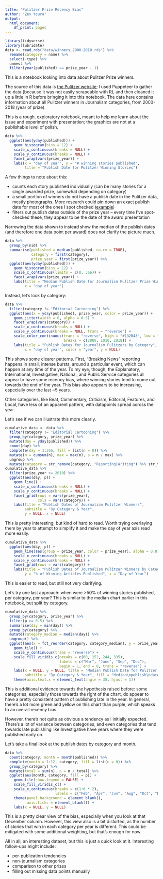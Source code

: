 ```yaml
---
title: "Pulitzer Prize Recency Bias"
author: "Zev Youra"
output:
  html_document:
    df_print: paged
---
```


```r
library(tidyverse)
library(lubridate)
data <- read_rds("data/winners_2000-2018.rds") %>%
  rename(category = name) %>%
  select(-type) %>%
  unnest %>%
  filter(year(published) == prize_year - 1)
```

This is a notebook looking into data about Pulitzer Prize winners.

The source of this data is [the Pulitzer website](//pulitzer.org); I used
Puppeteer to gather the data (because it was not easily scrapeable with R),
and then cleaned it up a little in R before bringing it into this notebook.
The data here contains information about all Pulitzer winners in Journalism
categories, from 2000-2018 (year of prize).

This is a rough, exploratory notebook, meant to help me learn about the issue
and experiment with presentation; the graphics are not at a publishable level
of polish.

```r
data %>%
  ggplot(aes(yday(published))) +
    geom_histogram(bins = 12) +
    scale_x_continuous(breaks = NULL) +
    scale_y_continuous(breaks = NULL) +
    facet_wrap(vars(prize_year)) +
    labs(x = "day of year", y = "# winning stories published",
         title = "Publish Date for Pulitzer Winning Stories")
```

A few things to note about this:

- counts each story published individually (can be many stories for a single 
awarded prize, somewhat depending on category)
- a small portion of winners do not have a publish date in the Pulitzer data,
mostly photographs. More research could pin down an exact publish date for most
of the ones I spot checked
([example](https://www.pulitzer.org/winners/ryan-kelly-daily-progress))
- filters out publish dates outside of the prize year -- every time I've
spot-checked these, they appear to be the date of the award presentation

Narrowing the data shown to instead show the median of the publish dates (and
therefore one data point per award) does not clarify the picture much.

```r
data %>%
  group_by(nid) %>%
  summarise(published = median(published, na.rm = TRUE),
            category = first(category),
            prize_year = first(prize_year)) %>%
  ggplot(aes(yday(published))) +
    geom_histogram(bins = 12) +
    scale_x_continuous(limits = c(0, 366)) +
    facet_wrap(vars(prize_year)) +
    labs(title = "Median Publish Date for Journalism Pulitzer Prize Winners",
         x = "day of year")
```

Instead, let's look by category:

```r
data %>%
  filter(category != "Editorial Cartooning") %>%
  ggplot(aes(x = yday(published), prize_year, color = prize_year)) +
    geom_jitter(width = 0, alpha = 0.5) +
    facet_wrap(vars(category)) +
    scale_x_continuous(breaks = NULL) +
    scale_y_continuous(breaks = NULL, trans = "reverse") +
    scale_color_continuous(trans = "reverse", high = "#132B43", low = "#56B1F7",
                           breaks = c(2000, 2010, 2018)) +
    labs(title = "Publish Dates for Journalism Pulitzers by Category",
         x = "day of year", color = "year", y = NULL)
```

This shows some clearer patterns. First, "Breaking News" reporting happens in
small, intense bursts, around a particular event, which can happen at any time
of the year. To my eye, though, the Explanatory, International, Investigative,
National, and Public Service categories all appear to have some recency bias,
where winning stories tend to come out towards the end of the year. This bias
also appears to be increasing, especially over the last ~5 years.

Other categories, like Beat, Commentary, Criticism, Editorial, Features, and
Local, have less of an apparent pattern, with datapoints spread across the year.

Let's see if we can illustrate this more clearly.

```r
cumulative_data <- data %>%
  filter(category != "Editorial Cartooning") %>%
  group_by(category, prize_year) %>%
  mutate(day = yday(published)) %>%
  count(day) %>%
  complete(day = 1:366, fill = list(n = 0)) %>%
  mutate(n = cumsum(n), max = max(n), p = n / max) %>%
  ungroup %>%
  mutate(category = str_remove(category, "Reporting|Writing") %>% str_trim)
cumulative_data %>%
  filter(prize_year >= 2010) %>%
  ggplot(aes(day, p)) +
    geom_line() +
    scale_x_continuous(breaks = NULL) +
    scale_y_continuous(breaks = NULL) +
    facet_grid(rows = vars(prize_year),
               cols = vars(category)) +
    labs(title = "Publish Dates of Journalism Pulitzer Winners",
         subtitle = "By Category & Year",
         y = NULL, x = NULL)
```

This is pretty interesting, but kind of hard to read. Worth trying overlaying
them by year to attempt to simplify it and make the day of year axis read
more easily.

```r
cumulative_data %>%
  ggplot(aes(day, p)) +
    geom_line(aes(group = prize_year, color = prize_year), alpha = 0.8) +
    scale_x_continuous(breaks = NULL) +
    scale_y_continuous(breaks = NULL) +
    facet_grid(rows = vars(category)) +
    labs(title = "Publish Dates of Journalism Pulitzer Winners by Category",
         y = "% of Winning Articles Published", x = "Day of Year")
```

This is easier to read, but still not very clarifying.

Let's try one last approach: when were >50% of winning stories published, per
category, per year? This is similar to the median chart earlier in this
notebook, but split by category.

```r
cumulative_data %>%
  group_by(category, prize_year) %>%
  filter(p >= 0.5) %>%
  summarise(day = min(day)) %>%
  group_by(category) %>%
  mutate(category_median = median(day)) %>%
  ungroup() %>%
  ggplot(aes(x = fct_reorder(category, category_median), y = prize_year, fill = day)) +
    geom_tile() +
    scale_y_continuous(trans = "reverse") +
    scale_fill_viridis_c(breaks = c(60, 152, 244, 335),
                         labels = c("Mar", "June", "Sep", "Dec"),
                         begin = 1, end = 0, trans = "reverse") +
    labs(x = NULL, y = NULL, title = "Median Publish Date for Pulitzer Winners",
         subtitle = "By Category & Year", fill = "Median\npublish\ndate") +
    theme(axis.text.x = element_text(angle = 35, hjust = 1))
```

This is additional evidence towards the hypothesis raised before: some
categories, especially those towards the right of the chart, do appear to have a
pretty consistent pattern of publishing late in the year. In general, there's a
lot more green and yellow on this chart than purple, which speaks to an overall
recency bias.

However, there's not quite as obvious a tendency as I initially expected.
There's a lot of variance between categories, and even categories that tend
towards late publishing like Investigative have years where they were published
early on.

Let's take a final look at the publish dates by category and month.

```r
data %>%
  count(category, month = month(published)) %>%
  complete(month = 1:12, category, fill = list(n = 0)) %>%
  group_by(category) %>%
  mutate(total = sum(n), p = n / total) %>%
  ggplot(aes(month, category, fill = p)) +
    geom_tile(show.legend = FALSE) +
    scale_fill_viridis_c() +
    scale_x_continuous(breaks = c(1:6 * 2),
                       labels = c("Feb", "Apr", "Jun", "Aug", "Oct", "Dec")) +
    theme(panel.background = element_blank(),
          axis.ticks = element_blank()) +
    labs(x = NULL, y = NULL)
```

This is a pretty clear view of the bias, especially when you look at that
December column. However, this view also is a bit distorted, as the number of
stories that win in each category per year is different. This could be mitigated
with some additional weighting, but that's enough for now.

All in all, an interesting dataset, but this is just a quick look at it.
Interesting follow-ups might include:

- per-publication tendencies
- non-journalism categories
- comparison to other prizes
- filling out missing data points manually
